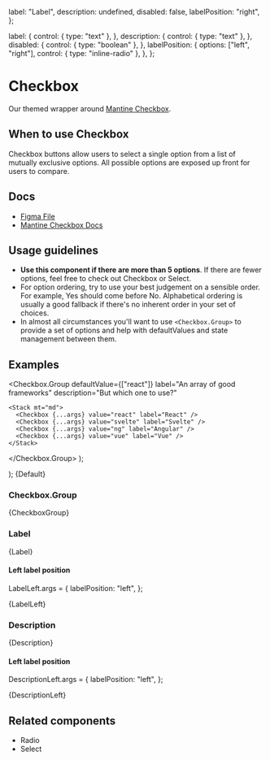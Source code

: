 
  label: "Label",
  description: undefined,
  disabled: false,
  labelPosition: "right",
};

  label: {
    control: { type: "text" },
  },
  description: {
    control: { type: "text" },
  },
  disabled: {
    control: { type: "boolean" },
  },
  labelPosition: {
    options: ["left", "right"],
    control: { type: "inline-radio" },
  },
};

<Meta
  title="Inputs/Checkbox"
  component={Checkbox}
  args={args}
  argTypes={argTypes}
/>

# Checkbox

Our themed wrapper around [Mantine Checkbox](https://mantine.dev/core/checkbox/).

## When to use Checkbox

Checkbox buttons allow users to select a single option from a list of mutually exclusive options. All possible options are exposed up front for users to compare.

## Docs

- [Figma File](https://www.figma.com/file/sF1qSHk6yVqO1rFgmH0nzT/Input-%2F-Checkbox?type=design&node-id=1-96&mode=design&t=yaNljw178EFJeU7k-0)
- [Mantine Checkbox Docs](https://mantine.dev/core/checkbox/)

## Usage guidelines

- **Use this component if there are more than 5 options**. If there are fewer options, feel free to check out Checkbox or Select.
- For option ordering, try to use your best judgement on a sensible order. For example, Yes should come before No. Alphabetical ordering is usually a good fallback if there's no inherent order in your set of choices.
- In almost all circumstances you'll want to use `<Checkbox.Group>` to provide a set of options and help with defaultValues and state management between them.

## Examples


  <Checkbox.Group
    defaultValue={["react"]}
    label="An array of good frameworks"
    description="But which one to use?"
  >
    <Stack mt="md">
      <Checkbox {...args} value="react" label="React" />
      <Checkbox {...args} value="svelte" label="Svelte" />
      <Checkbox {...args} value="ng" label="Angular" />
      <Checkbox {...args} value="vue" label="Vue" />
    </Stack>
  </Checkbox.Group>
);

  <Stack>
    <Checkbox {...args} label="Default checkbox" />
    <Checkbox {...args} label="Indeterminate checkbox" indeterminate />
    <Checkbox
      {...args}
      label="Indeterminate checked checkbox"
      defaultChecked
      indeterminate
    />
    <Checkbox {...args} label="Checked checkbox" defaultChecked />
    <Checkbox {...args} label="Disabled checkbox" disabled />
    <Checkbox
      {...args}
      label="Disabled indeterminate checked checkbox"
      disabled
      defaultChecked
      indeterminate
    />
    <Checkbox
      {...args}
      label="Disabled checked checkbox"
      disabled
      defaultChecked
    />
  </Stack>
);


<Canvas>
  <Story name="Default">{Default}</Story>
</Canvas>

### Checkbox.Group


<Canvas>
  <Story name="Checkbox group">{CheckboxGroup}</Story>
</Canvas>

### Label


<Canvas>
  <Story name="Label">{Label}</Story>
</Canvas>

#### Left label position

LabelLeft.args = {
  labelPosition: "left",
};

<Canvas>
  <Story name="Label, left position">{LabelLeft}</Story>
</Canvas>

### Description


<Canvas>
  <Story name="Description">{Description}</Story>
</Canvas>

#### Left label position

DescriptionLeft.args = {
  labelPosition: "left",
};

<Canvas>
  <Story name="Description, left position">{DescriptionLeft}</Story>
</Canvas>

## Related components

- Radio
- Select
